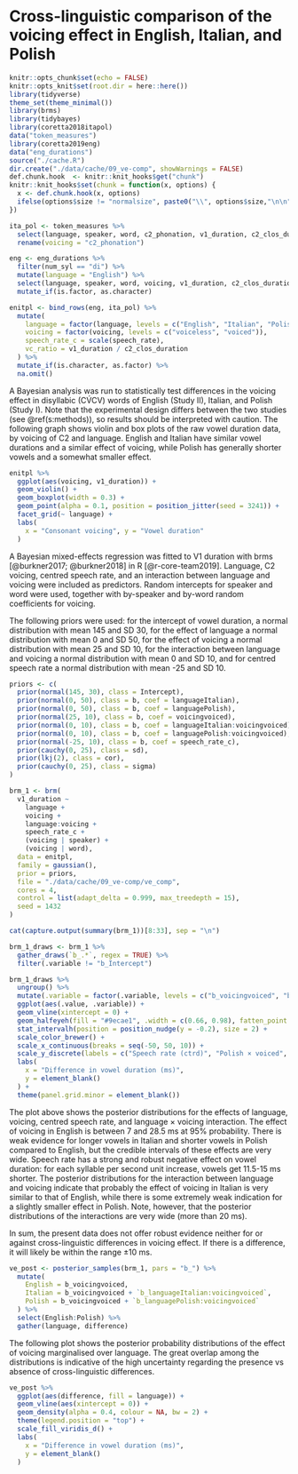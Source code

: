 # Cross-linguistic comparison of the voicing effect in English, Italian, and Polish {#a:ve-comp}

```r
knitr::opts_chunk$set(echo = FALSE)
knitr::opts_knit$set(root.dir = here::here())
library(tidyverse)
theme_set(theme_minimal())
library(brms)
library(tidybayes)
library(coretta2018itapol)
data("token_measures")
library(coretta2019eng)
data("eng_durations")
source("./cache.R")
dir.create("./data/cache/09_ve-comp", showWarnings = FALSE)
def.chunk.hook  <- knitr::knit_hooks$get("chunk")
knitr::knit_hooks$set(chunk = function(x, options) {
  x <- def.chunk.hook(x, options)
  ifelse(options$size != "normalsize", paste0("\\", options$size,"\n\n", x, "\n\n \\normalsize"), x)
})
```

```r
ita_pol <- token_measures %>%
  select(language, speaker, word, c2_phonation, v1_duration, c2_clos_duration, speech_rate) %>%
  rename(voicing = "c2_phonation")

eng <- eng_durations %>%
  filter(num_syl == "di") %>%
  mutate(language = "English") %>%
  select(language, speaker, word, voicing, v1_duration, c2_clos_duration, speech_rate) %>%
  mutate_if(is.factor, as.character)

enitpl <- bind_rows(eng, ita_pol) %>%
  mutate(
    language = factor(language, levels = c("English", "Italian", "Polish")),
    voicing = factor(voicing, levels = c("voiceless", "voiced")),
    speech_rate_c = scale(speech_rate),
    vc_ratio = v1_duration / c2_clos_duration
  ) %>%
  mutate_if(is.character, as.factor) %>%
  na.omit()
```

A Bayesian analysis was run to statistically test differences in the voicing effect in disyllabic (CV́CV) words of English (Study II), Italian, and Polish (Study I).
Note that the experimental design differs between the two studies (see \@ref(s:methods)), so results should be interpreted with caution.
The following graph shows violin and box plots of the raw vowel duration data, by voicing of C2 and language.
English and Italian have similar vowel durations and a similar effect of voicing, while Polish has generally shorter vowels and a somewhat smaller effect.

```r
enitpl %>%
  ggplot(aes(voicing, v1_duration)) +
  geom_violin() +
  geom_boxplot(width = 0.3) +
  geom_point(alpha = 0.1, position = position_jitter(seed = 3241)) +
  facet_grid(~ language) +
  labs(
    x = "Consonant voicing", y = "Vowel duration"
  )
```

A Bayesian mixed-effects regression was fitted to V1 duration with brms [@burkner2017; @burkner2018] in R [@r-core-team2019].
Language, C2 voicing, centred speech rate, and an interaction between language and voicing were included as predictors.
Random intercepts for speaker and word were used, together with by-speaker and by-word random coefficients for voicing.

The following priors were used: for the intercept of vowel duration, a normal distribution with mean 145 and SD 30, for the effect of language a normal distribution with mean 0 and SD 50, for the effect of voicing a normal distribution with mean 25 and SD 10, for the interaction between language and voicing a normal distribution with mean 0 and SD 10, and for centred speech rate a normal distribution with mean -25 and SD 10.


```r
priors <- c(
  prior(normal(145, 30), class = Intercept),
  prior(normal(0, 50), class = b, coef = languageItalian),
  prior(normal(0, 50), class = b, coef = languagePolish),
  prior(normal(25, 10), class = b, coef = voicingvoiced),
  prior(normal(0, 10), class = b, coef = languageItalian:voicingvoiced),
  prior(normal(0, 10), class = b, coef = languagePolish:voicingvoiced),
  prior(normal(-25, 10), class = b, coef = speech_rate_c),
  prior(cauchy(0, 25), class = sd),
  prior(lkj(2), class = cor),
  prior(cauchy(0, 25), class = sigma)
)

brm_1 <- brm(
  v1_duration ~
    language +
    voicing +
    language:voicing +
    speech_rate_c +
    (voicing | speaker) +
    (voicing | word),
  data = enitpl,
  family = gaussian(),
  prior = priors,
  file = "./data/cache/09_ve-comp/ve_comp",
  cores = 4,
  control = list(adapt_delta = 0.999, max_treedepth = 15),
  seed = 1432
)
```

```r
cat(capture.output(summary(brm_1))[8:33], sep = "\n")
```

```r
brm_1_draws <- brm_1 %>%
  gather_draws(`b_.*`, regex = TRUE) %>%
  filter(.variable != "b_Intercept")
```

```r
brm_1_draws %>%
  ungroup() %>%
  mutate(.variable = factor(.variable, levels = c("b_voicingvoiced", "b_languageItalian", "b_languagePolish", "b_languageItalian:voicingvoiced", "b_languagePolish:voicingvoiced", "b_speech_rate_c")[6:1])) %>%
  ggplot(aes(.value, .variable)) +
  geom_vline(xintercept = 0) +
  geom_halfeyeh(fill = "#9ecae1", .width = c(0.66, 0.98), fatten_point = 1, scale = 0.7) +
  stat_intervalh(position = position_nudge(y = -0.2), size = 2) +
  scale_color_brewer() +
  scale_x_continuous(breaks = seq(-50, 50, 10)) +
  scale_y_discrete(labels = c("Speech rate (ctrd)", "Polish × voiced", "Italian × voiced", "Polish", "Italian", "C2 voicing = voiced")) +
  labs(
    x = "Difference in vowel duration (ms)",
    y = element_blank()
  ) +
  theme(panel.grid.minor = element_blank())
```

The plot above shows the posterior distributions for the effects of language, voicing, centred speech rate, and language × voicing interaction.
The effect of voicing in English is between 7 and 28.5 ms at 95% probability.
There is weak evidence for longer vowels in Italian and shorter vowels in Polish compared to English, but the credible intervals of these effects are very wide.
Speech rate has a strong and robust negative effect on vowel duration: for each syllable per second unit increase, vowels get 11.5-15 ms shorter.
The posterior distributions for the interaction between language and voicing indicate that probably the effect of voicing in Italian is very similar to that of English, while there is some extremely weak indication for a slightly smaller effect in Polish.
Note, however, that the posterior distributions of the interactions are very wide (more than 20 ms).

In sum, the present data does not offer robust evidence neither for or against cross-linguistic differences in voicing effect.
If there is a difference, it will likely be within the range ±10 ms.

```r
ve_post <- posterior_samples(brm_1, pars = "b_") %>%
  mutate(
    English = b_voicingvoiced,
    Italian = b_voicingvoiced + `b_languageItalian:voicingvoiced`,
    Polish = b_voicingvoiced + `b_languagePolish:voicingvoiced`
  ) %>%
  select(English:Polish) %>%
  gather(language, difference)
```

The following plot shows the posterior probability distributions of the effect of voicing marginalised over language.
The great overlap among the distributions is indicative of the high uncertainty regarding the presence vs absence of cross-linguistic differences.

```r
ve_post %>%
  ggplot(aes(difference, fill = language)) +
  geom_vline(aes(xintercept = 0)) +
  geom_density(alpha = 0.4, colour = NA, bw = 2) +
  theme(legend.position = "top") +
  scale_fill_viridis_d() +
  labs(
    x = "Difference in vowel duration (ms)",
    y = element_blank()
  )
```
